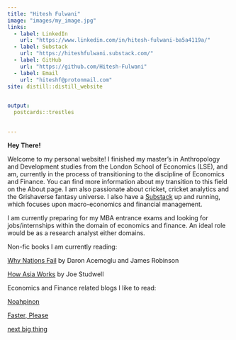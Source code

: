 ```yaml
---
title: "Hitesh Fulwani"
image: "images/my_image.jpg"
links:
  - label: LinkedIn
    url: "https://www.linkedin.com/in/hitesh-fulwani-ba5a4119a/"
  - label: Substack 
    url: "https://hiteshfulwani.substack.com/"
  - label: GitHub
    url: "https://github.com/Hitesh-Fulwani"
  - label: Email
    url: "hiteshf@protonmail.com"
site: distill::distill_website

  
output:
  postcards::trestles
  

---
```

**Hey There!**


Welcome to my personal website! I finished my master's in Anthropology and Development studies from the London School of Economics (LSE), and am, currently in the process of transitioning to the discipline of Economics and Finance. You can find more information about my transition to this field on the About page. I am also passionate about cricket, cricket analytics and the Grishaverse fantasy universe. I also have a [Substack](https://hiteshfulwani.substack.com/) up and running, which focuses upon macro-economics and financial management.


I am currently preparing for my MBA entrance exams and looking for jobs/internships within the domain of economics and finance. An ideal role would be as a research analyst either domains. 





Non-fic books I am currently reading: 

[Why Nations Fail](https://www.goodreads.com/book/show/12158480-why-nations-fail) by Daron Acemoglu and James Robinson

[How Asia Works](https://www.goodreads.com/en/book/show/16144575-how-asia-works) by Joe Studwell


Economics and Finance related blogs I like to read: 

[Noahpinon](https://noahpinion.substack.com/)



[Faster, Please](https://fasterplease.substack.com/)



[next big thing](https://nbt.substack.com/about)








